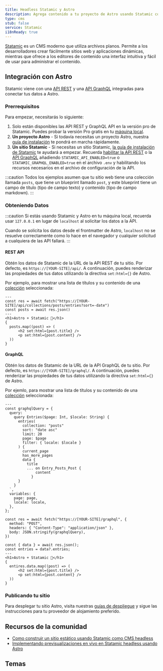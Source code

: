 ```yaml
---
title: Headless Statamic y Astro
description: Agrega contenido a tu proyecto de Astro usando Statamic como CMS
type: cms
stub: false
service: Statamic
i18nReady: true
---
```


[Statamic](https://statamic.com/) es un CMS moderno que utiliza archivos planos. Permite a los desarrolladores crear fácilmente sitios web y aplicaciones dinámicas, mientras que ofrece a los editores de contenido una interfaz intuitiva y fácil de usar para administrar el contenido.

## Integración con Astro

Statamic viene con una [API REST](https://statamic.dev/rest-api) y una [API GraphQL](https://statamic.dev/graphql) integradas para conectar tus datos a Astro.

### Prerrequisitos

Para empezar, necesitarás lo siguiente:

1. Solo están disponibles las API REST y GraphQL API en la versión pro de Statamic. Puedes probar la versión Pro gratis en tu [máquina local](https://statamic.dev/tips/how-to-enable-statamic-pro#trial-mode).
2. **Un proyecto Astro** - Si todavía necesitas un proyecto Astro, nuestra [guía de instalación](/es/install-and-setup/) te pondrá en marcha rápidamente.
3. **Un sitio Statamic** - Si necesitas un sitio Statamic, [la guía de instalación de Statamic](https://statamic.dev/quick-start-guide) te ayudará a empezar.
Recuerda [habilitar la API REST](https://statamic.dev/rest-api#enable-the-api) o la [API GraphQL](https://statamic.dev/graphql#enable-graphql) añadiendo `STATAMIC_API_ENABLED=true` o `STATAMIC_GRAPHQL_ENABLED=true` en el archivo `.env` y habilitando los recursos necesarios en el archivo de configuración de la API.

:::caution
Todos los ejemplos asumen que tu sitio web tiene una colección llamada `posts`, que tiene un blueprint llamado `post`, y este blueprint tiene un campo de título (tipo de campo texto) y contenido (tipo de campo markdown).
:::

### Obteniendo Datos
:::caution
Si estás usando Statamic y Astro en tu máquina local, recuerda usar `127.0.0.1` en lugar de `localhost` al solicitar los datos a la API.

Cuando se solicita los datos desde el frontmatter de Astro, `localhost` no se resuelve correctamente como lo hace en el navegador y cualquier solicitud a cualquiera de las API fallará.
:::

#### REST API

Obtén los datos de Statamic de la URL de la API REST de tu sitio. Por defecto, es `https://[YOUR-SITE]/api/`. A continuación, puedes renderizar las propiedades de tus datos utilizando la directiva `set:html={}` de Astro. 

Por ejemplo, para mostrar una lista de títulos y su contenido de una [colección](https://statamic.dev/collections) seleccionada:

```astro title="src/pages/index.astro
---
const res = await fetch("https://[YOUR-SITE]/api/collections/posts/entries?sort=-date")
const posts = await res.json()
---
<h1>Astro + Statamic 🚀</h1>
{
  posts.map((post) => (
      <h2 set:html={post.title} />
      <p set:html={post.content} />
  ))
}
```

#### GraphQL

Obtén los datos de Statamic de la URL de la API GraphQL de tu sitio. Por defecto, es `https://[YOUR-SITE]/graphql/`. A continuación, puedes renderizar las propiedades de tus datos utilizando la directiva `set:html={}` de Astro.

Por ejemlo, para mostrar una lista de títulos y su contenido de una [colección](https://statamic.dev/collections) seleccionada:

```astro title="src/pages/index.astro
---
const graphqlQuery = {
  query: `
    query Entries($page: Int, $locale: String) {
      entries(
        collection: "posts"
        sort: "date asc"
        limit: 20
        page: $page
        filter: { locale: $locale }
      ) {
        current_page
        has_more_pages
        data {
          title
          ... on Entry_Posts_Post {
              content
            }
      }
    }
  `,
  variables: {
    page: page,
    locale: locale,
  },
};

const res = await fetch("https://[YOUR-SITE]/graphql", {
  method: "POST",
  headers: { "Content-Type": "application/json" },
  body: JSON.stringify(graphqlQuery),
})

const { data } = await res.json();
const entries = data?.entries;
---
<h1>Astro + Statamic 🚀</h1>
{
  entires.data.map((post) => (
      <h2 set:html={post.title} />
      <p set:html={post.content} />
  ))
}
```

### Publicando tu sitio

Para desplegar tu sitio Astro, visita nuestras [guías de despliegue](/es/guides/deploy/) y sigue las instrucciones para tu proveedor de alojamiento preferido.

## Recursos de la comunidad

- [Como construir un sitio estático usando Statamic como CMS headless](https://buddy.works/guides/statamic-rest-api)
- [Implementando previsualizaciones en vivo en Statamic headless usando Astro](https://maciekpalmowski.dev/implementing-live-previews-in-headless-statamic-when-using-astro/)

## Temas

<Grid>
  <Card title="Creek" href="https://astro.build/themes/details/creek/" thumbnail="creek.png"/>
</Grid>
